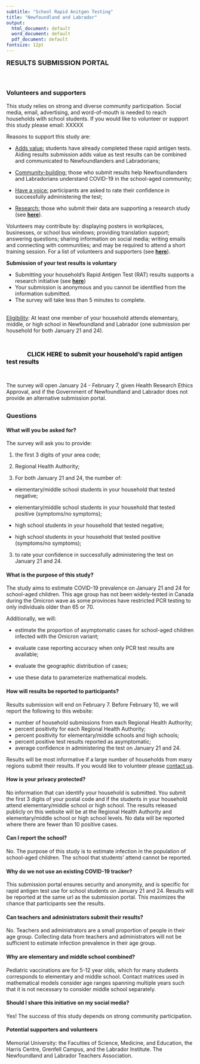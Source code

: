 ```yaml
---
subtitle: "School Rapid Anitgen Testing"
title: "Newfoundland and Labrador"
output:
  html_document: default
  word_document: default
  pdf_document: default
fontsize: 12pt
---
```

<font size = 4>**RESULTS SUBMISSION PORTAL**</font size>

\

## {}
### Volunteers and supporters {#contact}

This study relies on strong and diverse community participation. Social media, email, advertising, and word-of-mouth is needed to reach households with school students. If you would like to volunteer or support this study please email: XXXXX

Reasons to support this study are:

- <u>Adds value:</u> students have already completed these rapid antigen tests. Aiding results submission adds value as test results can be combined and communicated to Newfoundlanders and Labradorians;

- <u>Community-building:</u> those who submit results help Newfoundlanders and Labradorians understand COVID-19  in the school-aged community;

- <u>Have a voice:</u> participants are asked to rate their confidence in successfully administering the test;

- <u>Research:</u> those who submit their data are supporting a research study (see [**here**](#research)).

Volunteers may contribute by: displaying posters in workplaces, businesses, or school bus windows; providing translation support; answering questions; sharing information on social media; writing emails and connecting with communities; and may be required to attend a short training session. For a list of volunteers and supporters (see [**here**](#volunteers)).

<div class="alert alert-info">
**Submission of your test results is voluntary**

- Submitting your household's Rapid Antigen Test (RAT) results supports a research initiative (see [**here**](#research))
- Your submission is anonymous and you cannot be identified from the information submitted.
- The survey will take less than 5 minutes to complete.

\
<u>Eligibility</u>: At least one member of your household attends elementary, middle, or high school in Newfoundland and Labrador (one submission per household for both January 21 and 24). 

\

|              <font size="3"> <font color="black"> **CLICK HERE to submit your household's rapid antigen test results** </font size> </font color>

\

The survey will open January 24 - February 7, given Health Research Ethics Approval, and if the Government of Newfoundland and Labrador does not provide an alternative submission portal.
</div>


## {}

### Questions
#### What will you be asked for?

The survey will ask you to provide:

1. the first 3 digits of your area code;

1. Regional Health Authority;

1. For both January 21 and 24, the number of:

+ elementary/middle school students in your household that tested negative;

+ elementary/middle school students in your household that tested positive (symptoms/no symptoms);

+ high school students in your household that tested negative;

+ high school students in your household that tested positive (symptoms/no symptoms);

3. to rate your confidence in successfully administering the test on January 21 and 24.

#### What is the purpose of this study?

The study aims to estimate COVID-19 prevalence on January 21 and 24 for school-aged children. This age group has not been widely-tested in Canada during the Omicron wave as some provinces have restricted PCR testing to only individuals older than 65 or 70.

Additionally, we will:

- estimate the proportion of asymptomatic cases for school-aged children infected with the Omicron variant;

- evaluate case reporting accuracy when only PCR test results are available;

- evaluate the geographic distribution of cases;

- use these data to parameterize mathematical models.

#### How will results be reported to participants?
Results submission will end on February 7. Before February 10, we will report the following to this website:

- number of household submissions from each Regional Health Authority;
- percent positivity for each Regional Health Authority;
- percent positivity for elementary/middle schools and high schools;
- percent positive test results reported as asymptomatic;
- average confidence in administering the test on January 21 and 24.

Results will be most informative if a large number of households from many regions submit their results. If you would like to volunteer please [contact us](#contact). 

#### How is your privacy protected?
No information that can identify your household is submitted. You submit the first 3 digits of your postal code and if the students in your household attend elementary/middle school or high school. The results released publicly on this website will be at the Regional Health Authority and elementary/middle school or high school levels. No data will be reported where there are fewer than 10 positive cases. 

#### Can I report the school?
No. The purpose of this study is to estimate infection in the population of school-aged children. The school that students' attend cannot be reported. 

#### Why do we not use an existing COVID-19 tracker?
This submission portal ensures security and anonymity, and is specific for rapid antigen test use for school students on January 21 and 24. Results will be reported at the same url as the submission portal. This maximizes the chance that participants see the results.

#### Can teachers and administrators submit their results?
No. Teachers and administrators are a small proportion of people in their age group. Collecting data from teachers and administrators will not be sufficient to estimate infection prevalence in their age group.

#### Why are elementary and middle school combined?
Pediatric vaccinations are for 5-12 year olds, which for many students corresponds to elementary and middle school. Contact matrices used in mathematical models consider age ranges spanning multiple years such that it is not necessary to consider middle school separately. 

#### Should I share this initiative on my social media?
Yes! The success of this study depends on strong community participation.

#### Potential supporters and volunteers {#volunteers}
Memorial University: the Faculties of Science, Medicine, and Education, the Harris Centre, Grenfell Campus, and the Labrador Institute. The Newfoundland and Labrador Teachers Association.